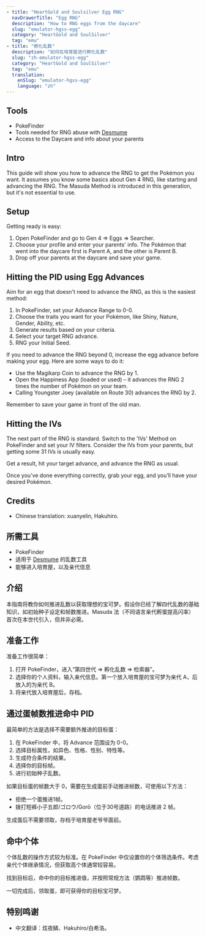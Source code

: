 ```yaml
---
- title: "HeartGold and Soulsilver Egg RNG"
  navDrawerTitle: "Egg RNG"
  description: "How to RNG eggs from the daycare"
  slug: "emulator-hgss-egg"
  category: "HeartGold and SoulSilver"
  tag: "emu"
- title: "孵化乱数"
  description: "如何在培育屋进行孵化乱数"
  slug: "zh-emulator-hgss-egg"
  category: "HeartGold and SoulSilver"
  tag: "emu"
  translation:
    enSlug: "emulator-hgss-egg"
    language: "zh"
---
```


<ShowIf slug="/emulator-hgss-egg">

## Tools

- PokeFinder
- Tools needed for RNG abuse with [Desmume](/desmume-setup)
- Access to the Daycare and info about your parents

## Intro

This guide will show you how to advance the RNG to get the Pokémon you want. It assumes you know some basics about Gen 4 RNG, like starting and advancing the RNG. The Masuda Method is introduced in this generation, but it's not essential to use.

## Setup

Getting ready is easy:

1. Open PokeFinder and go to Gen 4 => Eggs => Searcher.
2. Choose your profile and enter your parents' info. The Pokémon that went into the daycare first is Parent A, and the other is Parent B.
3. Drop off your parents at the daycare and save your game.

## Hitting the PID using Egg Advances

Aim for an egg that doesn't need to advance the RNG, as this is the easiest method:

1. In PokeFinder, set your Advance Range to 0-0.
2. Choose the traits you want for your Pokémon, like Shiny, Nature, Gender, Ability, etc.
3. Generate results based on your criteria.
4. Select your target RNG advance.
5. RNG your Initial Seed.

If you need to advance the RNG beyond 0, increase the egg advance before making your egg. Here are some ways to do it:

- Use the Magikarp Coin to advance the RNG by 1.
- Open the Happiness App (loaded or used) – it advances the RNG 2 times the number of Pokémon on your team.
- Calling Youngster Joey (available on Route 30) advances the RNG by 2.

Remember to save your game in front of the old man.

## Hitting the IVs

The next part of the RNG is standard. Switch to the 'IVs' Method on PokeFinder and set your IV filters. Consider the IVs from your parents, but getting some 31 IVs is usually easy.

Get a result, hit your target advance, and advance the RNG as usual.

Once you’ve done everything correctly, grab your egg, and you’ll have your desired Pokémon.

## Credits

- Chinese translation: xuanyelin, Hakuhiro.

</ShowIf>

<ShowIf slug="/zh-emulator-hgss-egg">

## 所需工具

- PokeFinder
- 适用于 [Desmume](/desmume-setup) 的乱数工具
- 能够进入培育屋，以及亲代信息

## 介绍

本指南将教你如何推进乱数以获取理想的宝可梦。假设你已经了解四代乱数的基础知识，如初始种子设定和帧数推进。Masuda 法（不同语言亲代孵蛋提高闪率）首次在本世代引入，但并非必需。

## 准备工作

准备工作很简单：

1. 打开 PokeFinder，进入“第四世代 => 孵化乱数 => 检索器”。
2. 选择你的个人资料，输入亲代信息。第一个放入培育屋的宝可梦为亲代 A，后放入的为亲代 B。
3. 将亲代放入培育屋后，存档。

## 通过蛋帧数推进命中 PID

最简单的方法是选择不需要额外推进的目标蛋：

1. 在 PokeFinder 中，将 Advance 范围设为 0-0。
2. 选择目标属性，如异色、性格、性别、特性等。
3. 生成符合条件的结果。
4. 选择你的目标帧。
5. 进行初始种子乱数。

如果目标蛋的帧数大于 0，需要在生成蛋前手动推进帧数，可使用以下方法：

- 拒绝一个蛋推进1帧。
- 拨打短裤小子五郎/ゴロウ/Gorō（位于30号道路）的电话推进 2 帧。

生成蛋后不需要领取，存档于培育屋老爷爷面前。

## 命中个体

个体乱数的操作方式较为标准。在 PokeFinder 中仅设置你的个体筛选条件。考虑亲代个体继承情况，但获取高个体通常较容易。

找到目标后，命中你的目标推进值，并按照常规方法（鹦鹉等）推进帧数。

一切完成后，领取蛋，即可获得你的目标宝可梦。

## 特别鸣谢

- 中文翻译：炫夜鳞、Hakuhiro/白希洛。

</ShowIf>
